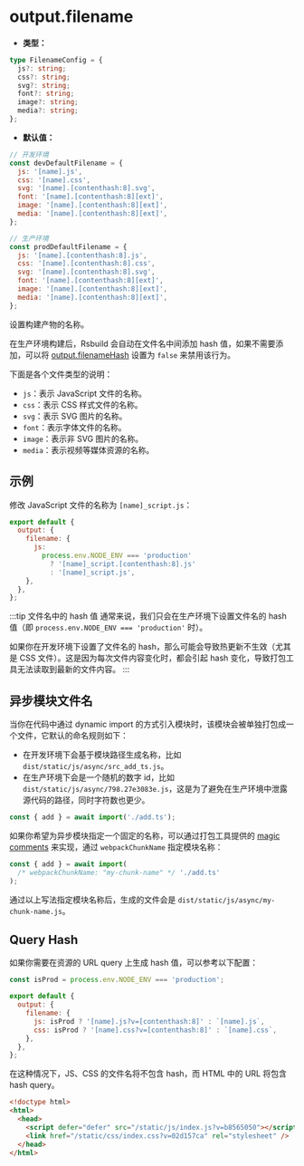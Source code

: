 # output.filename

- **类型：**

```ts
type FilenameConfig = {
  js?: string;
  css?: string;
  svg?: string;
  font?: string;
  image?: string;
  media?: string;
};
```

- **默认值：**

```js
// 开发环境
const devDefaultFilename = {
  js: '[name].js',
  css: '[name].css',
  svg: '[name].[contenthash:8].svg',
  font: '[name].[contenthash:8][ext]',
  image: '[name].[contenthash:8][ext]',
  media: '[name].[contenthash:8][ext]',
};

// 生产环境
const prodDefaultFilename = {
  js: '[name].[contenthash:8].js',
  css: '[name].[contenthash:8].css',
  svg: '[name].[contenthash:8].svg',
  font: '[name].[contenthash:8][ext]',
  image: '[name].[contenthash:8][ext]',
  media: '[name].[contenthash:8][ext]',
};
```

设置构建产物的名称。

在生产环境构建后，Rsbuild 会自动在文件名中间添加 hash 值，如果不需要添加，可以将 [output.filenameHash](/config/output/filename-hash) 设置为 `false` 来禁用该行为。

下面是各个文件类型的说明：

- `js`：表示 JavaScript 文件的名称。
- `css`：表示 CSS 样式文件的名称。
- `svg`：表示 SVG 图片的名称。
- `font`：表示字体文件的名称。
- `image`：表示非 SVG 图片的名称。
- `media`：表示视频等媒体资源的名称。

## 示例

修改 JavaScript 文件的名称为 `[name]_script.js`：

```js
export default {
  output: {
    filename: {
      js:
        process.env.NODE_ENV === 'production'
          ? '[name]_script.[contenthash:8].js'
          : '[name]_script.js',
    },
  },
};
```

:::tip 文件名中的 hash 值
通常来说，我们只会在生产环境下设置文件名的 hash 值（即 `process.env.NODE_ENV === 'production'` 时）。

如果你在开发环境下设置了文件名的 hash，那么可能会导致热更新不生效（尤其是 CSS 文件）。这是因为每次文件内容变化时，都会引起 hash 变化，导致打包工具无法读取到最新的文件内容。
:::

## 异步模块文件名

当你在代码中通过 dynamic import 的方式引入模块时，该模块会被单独打包成一个文件，它默认的命名规则如下：

- 在开发环境下会基于模块路径生成名称，比如 `dist/static/js/async/src_add_ts.js`。
- 在生产环境下会是一个随机的数字 id，比如 `dist/static/js/async/798.27e3083e.js`，这是为了避免在生产环境中泄露源代码的路径，同时字符数也更少。

```js title="src/index.ts"
const { add } = await import('./add.ts');
```

如果你希望为异步模块指定一个固定的名称，可以通过打包工具提供的 [magic comments](https://rspack.dev/api/modules#magic-comments) 来实现，通过 `webpackChunkName` 指定模块名称：

```js title="src/index.ts"
const { add } = await import(
  /* webpackChunkName: "my-chunk-name" */ './add.ts'
);
```

通过以上写法指定模块名称后，生成的文件会是 `dist/static/js/async/my-chunk-name.js`。

## Query Hash

如果你需要在资源的 URL query 上生成 hash 值，可以参考以下配置：

```js
const isProd = process.env.NODE_ENV === 'production';

export default {
  output: {
    filename: {
      js: isProd ? '[name].js?v=[contenthash:8]' : `[name].js`,
      css: isProd ? '[name].css?v=[contenthash:8]' : `[name].css`,
    },
  },
};
```

在这种情况下，JS、CSS 的文件名将不包含 hash，而 HTML 中的 URL 将包含 hash query。

```html
<!doctype html>
<html>
  <head>
    <script defer="defer" src="/static/js/index.js?v=b8565050"></script>
    <link href="/static/css/index.css?v=02d157ca" rel="stylesheet" />
  </head>
</html>
```

